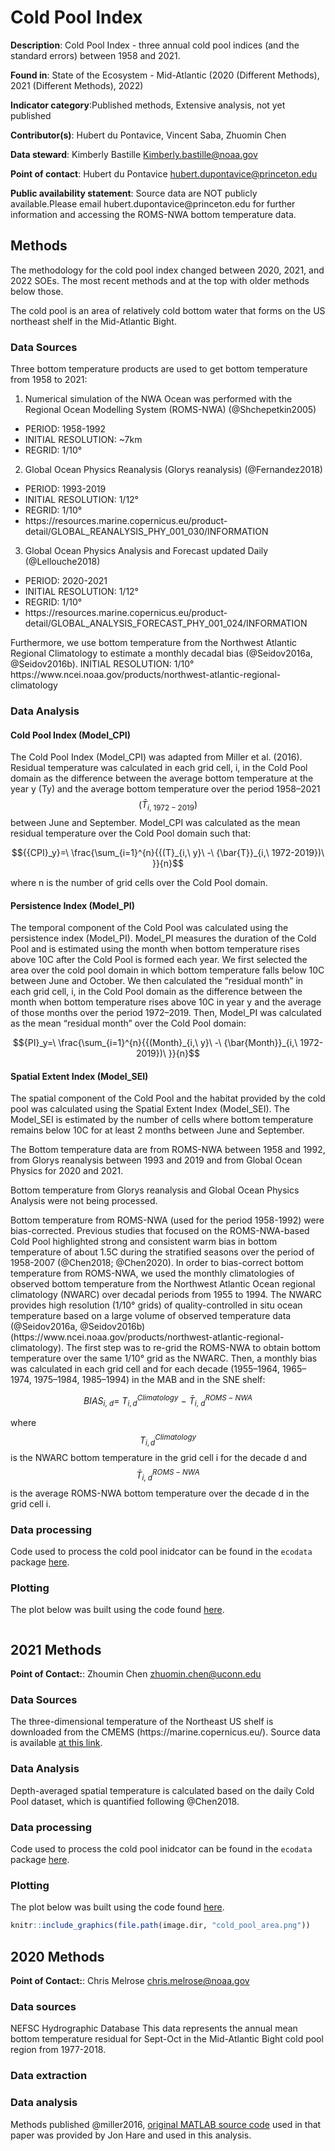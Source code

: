 # Cold Pool Index

**Description**: Cold Pool Index - three annual cold pool indices (and the standard errors) between 1958 and 2021. 

**Found in**: State of the Ecosystem - Mid-Atlantic (2020 (Different Methods), 2021 (Different Methods), 2022)

**Indicator category**:Published methods, Extensive analysis, not yet published

**Contributor(s)**: Hubert du Pontavice, Vincent Saba, Zhuomin Chen
  
**Data steward**: Kimberly Bastille <Kimberly.bastille@noaa.gov>
  
**Point of contact**: Hubert du Pontavice <hubert.dupontavice@princeton.edu>
  
**Public availability statement**: Source data are NOT publicly available.Please email hubert.dupontavice@princeton.edu for further information and accessing the ROMS-NWA bottom temperature data.

## Methods
The methodology for the cold pool index changed between 2020, 2021, and 2022 SOEs. The most recent methods and at the top with older methods below those.


The cold pool is an area of relatively cold bottom water that forms on the US northeast shelf in the Mid-Atlantic Bight.


### Data Sources
Three bottom temperature products are used to get bottom temperature from 1958 to 2021:

1.	Numerical simulation of the NWA Ocean was performed with the Regional Ocean Modelling System (ROMS-NWA) (@Shchepetkin2005)
- PERIOD: 1958-1992
- INITIAL RESOLUTION: ~7km
- REGRID: 1/10°


2.	Global Ocean Physics Reanalysis (Glorys reanalysis) (@Fernandez2018)
- PERIOD: 1993-2019
- INITIAL RESOLUTION: 1/12°
- REGRID: 1/10°
- https://resources.marine.copernicus.eu/product-detail/GLOBAL_REANALYSIS_PHY_001_030/INFORMATION

3.	Global Ocean Physics Analysis and Forecast updated Daily (@Lellouche2018)
- PERIOD: 2020-2021
- INITIAL RESOLUTION: 1/12°
- REGRID: 1/10°
- https://resources.marine.copernicus.eu/product-detail/GLOBAL_ANALYSIS_FORECAST_PHY_001_024/INFORMATION

Furthermore, we use bottom temperature from the Northwest Atlantic Regional Climatology to estimate a monthly decadal bias (@Seidov2016a, @Seidov2016b).
INITIAL RESOLUTION: 1/10°
https://www.ncei.noaa.gov/products/northwest-atlantic-regional-climatology

### Data Analysis

#### Cold Pool Index (Model_CPI)

The Cold Pool Index (Model_CPI) was adapted from Miller et al. (2016). Residual temperature was calculated in each grid cell, i, in the Cold Pool domain as the difference between the average bottom temperature at the year y (Ty) and the average bottom temperature over the period 1958–2021 $$({\bar{T}}_{i,\ 1972-2019})$$ between June and September. Model_CPI was calculated as the mean residual temperature over the Cold Pool domain such that:



$${{CPI}_y}=\ \frac{\sum_{i=1}^{n}{{(T}_{i,\ y}\ -\ {\bar{T}}_{i,\ 1972-2019})\ }}{n}$$





where n is the number of grid cells over the Cold Pool domain.

#### Persistence Index (Model_PI)

The temporal component of the Cold Pool was calculated using the persistence index (Model_PI). Model_PI measures the duration of the Cold Pool and is estimated using the month when bottom temperature rises above 10C after the Cold Pool is formed each year. We first selected the area over the cold pool domain in which bottom temperature falls below 10C between June and October. We then calculated the “residual month” in each grid cell, i, in the Cold Pool domain as the difference between the month when bottom temperature rises above 10C in year y and the average of those months over the period 1972–2019. Then, Model_PI was calculated as the mean “residual month” over the Cold Pool domain:


$${PI}_y=\ \frac{\sum_{i=1}^{n}{{(Month}_{i,\ y}\ -\ {\bar{Month}}_{i,\ 1972-2019})\ }}{n}$$


#### Spatial Extent Index (Model_SEI)

The spatial component of the Cold Pool and the habitat provided by the cold pool was calculated using the Spatial Extent Index (Model_SEI). The Model_SEI is estimated by the number of cells where bottom temperature remains below 10C for at least 2 months between June and September. 

The Bottom temperature data are from ROMS-NWA between 1958 and 1992, from Glorys reanalysis between 1993 and 2019 and from Global Ocean Physics for 2020 and 2021.

Bottom temperature from Glorys reanalysis and Global Ocean Physics Analysis were not being processed. 

Bottom temperature from ROMS-NWA (used for the period 1958-1992) were bias-corrected. Previous studies that focused on the ROMS-NWA-based Cold Pool highlighted strong and consistent warm bias in bottom temperature of about 1.5C during the stratified seasons over the period of 1958-2007 (@Chen2018; @Chen2020). In order to bias-correct bottom temperature from ROMS-NWA, we used the monthly climatologies of observed bottom temperature from the Northwest Atlantic Ocean regional climatology (NWARC) over decadal periods from 1955 to 1994. The NWARC provides high resolution (1/10° grids) of quality-controlled in situ ocean temperature based on a large volume of observed temperature data (@Seidov2016a, @Seidov2016b) (https://www.ncei.noaa.gov/products/northwest-atlantic-regional-climatology). The first step was to re-grid the ROMS-NWA to obtain bottom temperature over the same 1/10° grid as the NWARC. Then, a monthly bias was calculated in each grid cell and for each decade (1955–1964, 1965–1974, 1975–1984, 1985–1994) in the MAB and in the SNE shelf:

$${BIAS}_{i,\ d}=\ T_{i,d}^{Climatology}\ -\ {\bar{T}}_{i,\ d}^{ROMS-NWA}$$


where $$T_{i,d}^{Climatology}$$ is the NWARC bottom temperature in the grid cell i for the decade d and $${\bar{T}}_{i,\ d}^{ROMS-NWA}$$ is the average ROMS-NWA bottom temperature over the decade d in the grid cell i. 

### Data processing

Code used to process the cold pool inidcator can be found in the `ecodata` package [here](https://github.com/NOAA-EDAB/ecodata/blob/master/data-raw/get_cold_pool.R). 

### Plotting
The plot below was built using the code found
[here](https://github.com/NOAA-EDAB/ecodata/blob/master/chunk-scripts/LTL.Rmd-cold_pool.R). 



```r

```



## 2021 Methods
**Point of Contact:**: Zhoumin Chen <zhuomin.chen@uconn.edu>

### Data Sources
The three-dimensional temperature of the Northeast US shelf is downloaded from the CMEMS (https://marine.copernicus.eu/). Source data is available [at this link](https://resources.marine.copernicus.eu/?option=com_csw&task=results?option=com_csw&view=details&product_id=GLOBAL_REANALYSIS_PHY_001_030).

### Data Analysis
Depth-averaged spatial temperature is calculated based on the daily Cold Pool dataset, which is quantified following @Chen2018.

### Data processing

Code used to process the cold pool inidcator can be found in the `ecodata` package [here](https://github.com/NOAA-EDAB/ecodata/blob/master/data-raw/get_cold_pool.R). 

### Plotting
The plot below was built using the code found
[here](https://github.com/NOAA-EDAB/ecodata/blob/master/chunk-scripts/LTL.Rmd-cold_pool_map.R). 

```r
knitr::include_graphics(file.path(image.dir, "cold_pool_area.png"))
```

<!-- ```{r , code = readLines("https://raw.githubusercontent.com/NOAA-EDAB/ecodata/master/chunk-scripts/LTL_MAB.Rmd-cold_pool_map.R"), fig.cap = "Cold Pool Index", fig.align="center", eval=T, echo=F} -->
<!-- ``` -->


## 2020 Methods
**Point of Contact:**: Chris Melrose <chris.melrose@noaa.gov>

### Data sources
NEFSC Hydrographic Database
This data represents the annual mean bottom temperature residual for Sept-Oct in the Mid-Atlantic Bight cold pool region from 1977-2018.

### Data extraction 


### Data analysis
Methods published @miller2016, [original MATLAB source code](https://github.com/NOAA-EDAB/tech-doc/tree/master/R/stored_scripts/cold_pool_analysis.txt) used in that paper was provided by Jon Hare and used in this analysis.








